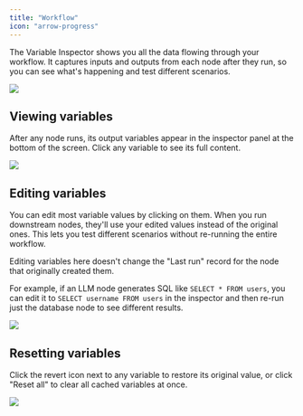 ```yaml
---
title: "Workflow"
icon: "arrow-progress"
---
```


The Variable Inspector shows you all the data flowing through your workflow. It captures inputs and outputs from each node after they run, so you can see what's happening and test different scenarios.

![](https://assets-docs.dify.ai/2025/06/38f26d7339f64abfdfb6955b1c34f4ae.png)

## Viewing variables

After any node runs, its output variables appear in the inspector panel at the bottom of the screen. Click any variable to see its full content.

![](https://assets-docs.dify.ai/2025/06/94a4741c25204db5fd1281ec475093d9.png)

## Editing variables

You can edit most variable values by clicking on them. When you run downstream nodes, they'll use your edited values instead of the original ones. This lets you test different scenarios without re-running the entire workflow.

<Info>
Editing variables here doesn't change the "Last run" record for the node that originally created them.
</Info>

For example, if an LLM node generates SQL like `SELECT * FROM users`, you can edit it to `SELECT username FROM users` in the inspector and then re-run just the database node to see different results.

![](https://assets-docs.dify.ai/2025/06/fb8c49fc0c8c63866f1a9379e8752d9e.png)

## Resetting variables

Click the revert icon next to any variable to restore its original value, or click "Reset all" to clear all cached variables at once.

![](https://assets-docs.dify.ai/2025/06/b713290543a0feb95ecab65336e97483.png)
